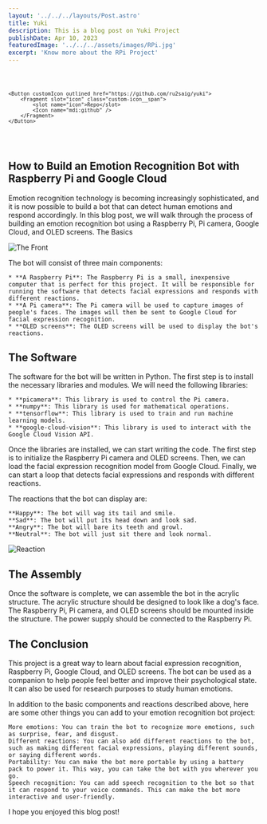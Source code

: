 ```yaml
---
layout: '../../../layouts/Post.astro'
title: Yuki
description: This is a blog post on Yuki Project
publishDate: Apr 10, 2023
featuredImage: '../../../assets/images/RPi.jpg'
excerpt: 'Know more about the RPi Project'
---
```


<code>

	<Button customIcon outlined href="https://github.com/ru2saig/yuki">
		<Fragment slot="icon" class="custom-icon__span">
            <slot name="icon">Repo</slot>
			<Icon name="mdi:github" />
		</Fragment>
	</Button>
</code>
<br/>

## How to Build an Emotion Recognition Bot with Raspberry Pi and Google Cloud

Emotion recognition technology is becoming increasingly sophisticated, and it is now possible to build a bot that can detect human emotions and respond accordingly. In this blog post, we will walk through the process of building an emotion recognition bot using a Raspberry Pi, Pi camera, Google Cloud, and OLED screens.
The Basics

![The Front](../../../assets/images/Yuki/Front.jpg)

The bot will consist of three main components:

    * **A Raspberry Pi**: The Raspberry Pi is a small, inexpensive computer that is perfect for this project. It will be responsible for running the software that detects facial expressions and responds with different reactions.
    * **A Pi camera**: The Pi camera will be used to capture images of people's faces. The images will then be sent to Google Cloud for facial expression recognition.
    * **OLED screens**: The OLED screens will be used to display the bot's reactions.

## The Software

The software for the bot will be written in Python. The first step is to install the necessary libraries and modules. We will need the following libraries:

    * **picamera**: This library is used to control the Pi camera.
    * **numpy**: This library is used for mathematical operations.
    * **tensorflow**: This library is used to train and run machine learning models.
    * **google-cloud-vision**: This library is used to interact with the Google Cloud Vision API.

Once the libraries are installed, we can start writing the code. The first step is to initialize the Raspberry Pi camera and OLED screens. Then, we can load the facial expression recognition model from Google Cloud. Finally, we can start a loop that detects facial expressions and responds with different reactions.

The reactions that the bot can display are:

    **Happy**: The bot will wag its tail and smile.
    **Sad**: The bot will put its head down and look sad.
    **Angry**: The bot will bare its teeth and growl.
    **Neutral**: The bot will just sit there and look normal.

![Reaction](../../../assets/images/Yuki/Reaction.jpg)

## The Assembly

Once the software is complete, we can assemble the bot in the acrylic structure. The acrylic structure should be designed to look like a dog's face. The Raspberry Pi, Pi camera, and OLED screens should be mounted inside the structure. The power supply should be connected to the Raspberry Pi.

## The Conclusion

This project is a great way to learn about facial expression recognition, Raspberry Pi, Google Cloud, and OLED screens. The bot can be used as a companion to help people feel better and improve their psychological state. It can also be used for research purposes to study human emotions.

In addition to the basic components and reactions described above, here are some other things you can add to your emotion recognition bot project:

    More emotions: You can train the bot to recognize more emotions, such as surprise, fear, and disgust.
    Different reactions: You can also add different reactions to the bot, such as making different facial expressions, playing different sounds, or saying different words.
    Portability: You can make the bot more portable by using a battery pack to power it. This way, you can take the bot with you wherever you go.
    Speech recognition: You can add speech recognition to the bot so that it can respond to your voice commands. This can make the bot more interactive and user-friendly.

I hope you enjoyed this blog post!